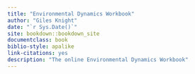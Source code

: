 ```yaml
--- 
title: "Environmental Dynamics Workbook"
author: "Giles Knight"
date: "`r Sys.Date()`"
site: bookdown::bookdown_site
documentclass: book
biblio-style: apalike
link-citations: yes
description: "The online Environmental Dynamics Workbook"
---
```




